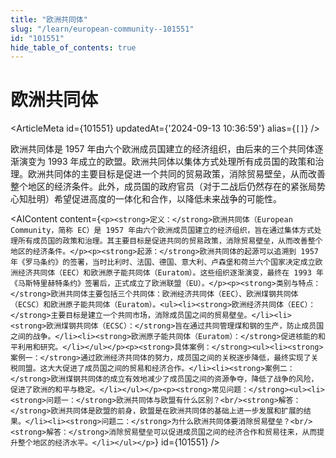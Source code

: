 ```yaml
---
title: "欧洲共同体"
slug: "/learn/european-community--101551"
id: "101551"
hide_table_of_contents: true
---
```



# 欧洲共同体

<ArticleMeta id={101551} updatedAt={'2024-09-13 10:36:59'} alias={`[]`} />
<div className='border-solid border-b border-t-0 my-4 border-[var(--ifm-color-gray-300)]' />

欧洲共同体是 1957 年由六个欧洲成员国建立的经济组织，由后来的三个共同体逐渐演变为 1993 年成立的欧盟。欧洲共同体以集体方式处理所有成员国的政策和治理。欧洲共同体的主要目标是促进一个共同的贸易政策，消除贸易壁垒，从而改善整个地区的经济条件。此外，成员国的政府官员（对于二战后仍然存在的紧张局势心知肚明）希望促进高度的一体化和合作，以降低未来战争的可能性。

<AIContent content={`<p><strong>定义：</strong>欧洲共同体（European Community，简称 EC）是 1957 年由六个欧洲成员国建立的经济组织，旨在通过集体方式处理所有成员国的政策和治理。其主要目标是促进共同的贸易政策，消除贸易壁垒，从而改善整个地区的经济条件。</p><p><strong>起源：</strong>欧洲共同体的起源可以追溯到 1957 年《罗马条约》的签署，当时比利时、法国、德国、意大利、卢森堡和荷兰六个国家决定成立欧洲经济共同体（EEC）和欧洲原子能共同体（Euratom）。这些组织逐渐演变，最终在 1993 年《马斯特里赫特条约》签署后，正式成立了欧洲联盟（EU）。</p><p><strong>类别与特点：</strong>欧洲共同体主要包括三个共同体：欧洲经济共同体（EEC）、欧洲煤钢共同体（ECSC）和欧洲原子能共同体（Euratom）。<ul><li><strong>欧洲经济共同体（EEC）：</strong>主要目标是建立一个共同市场，消除成员国之间的贸易壁垒。</li><li><strong>欧洲煤钢共同体（ECSC）：</strong>旨在通过共同管理煤和钢的生产，防止成员国之间的战争。</li><li><strong>欧洲原子能共同体（Euratom）：</strong>促进核能的和平利用和研究。</li></ul></p><p><strong>具体案例：</strong><ul><li><strong>案例一：</strong>通过欧洲经济共同体的努力，成员国之间的关税逐步降低，最终实现了关税同盟。这大大促进了成员国之间的贸易和经济合作。</li><li><strong>案例二：</strong>欧洲煤钢共同体的成立有效地减少了成员国之间的资源争夺，降低了战争的风险，促进了欧洲的和平与稳定。</li></ul></p><p><strong>常见问题：</strong><ul><li><strong>问题一：</strong>欧洲共同体与欧盟有什么区别？<br/><strong>解答：</strong>欧洲共同体是欧盟的前身，欧盟是在欧洲共同体的基础上进一步发展和扩展的结果。</li><li><strong>问题二：</strong>为什么欧洲共同体要消除贸易壁垒？<br/><strong>解答：</strong>消除贸易壁垒可以促进成员国之间的经济合作和贸易往来，从而提升整个地区的经济水平。</li></ul></p>`} id={101551} />
